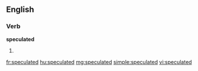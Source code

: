 ==English==

===Verb===
'''speculated'''

# {{past of|[[speculate]]}}

[[fr:speculated]]
[[hu:speculated]]
[[mg:speculated]]
[[simple:speculated]]
[[vi:speculated]]